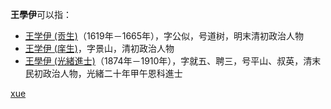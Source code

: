 '''王學伊'''可以指：
* [[王学伊_(贡生)|王学伊 (贡生)]]（1619年－1665年），字公似，号道树，明末清初政治人物
* [[王学伊_(庠生)|王学伊 (庠生)]]，字景山，清初政治人物
* [[王學伊_(光緒進士)|王學伊 (光緒進士)]]（1874年－1910年），字就五、聘三，号平山、叔英，清末民初政治人物，光緒二十年甲午恩科進士

{{disambig}}

[[Category:三字王姓人名消歧义|xue]]